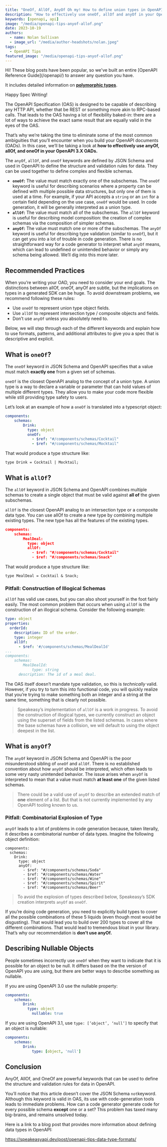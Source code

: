 ```yaml
---
title: "OneOf, AllOf, AnyOf Oh my! How to define union types in OpenAPI"
description: "How to effectively use oneOf, allOf and anyOf in your OpenAPI 3.X OADs."
keywords: [openapi, api]
image: "/media/openapi-tips-anyof-allof.png"
date: 2023-10-19
authors:
  - name: Nolan Sullivan
  - image_url: "/media/author-headshots/nolan.jpeg"
tags:
  - OpenAPI Tips
featured_image: "/media/openapi-tips-anyof-allof.png"
---
```




<Callout title="Announcing: OpenAPI Reference" >
Hi! These blog posts have been popular, so we've built an entire [OpenAPI Reference Guide](/openapi/) to answer any question you have. 

It includes detailed information on [**polymorphic types**](/openapi/schemas/objects/polymorphism).

Happy Spec Writing!
</Callout>

The OpenAPI Specification (OAS) is designed to be capable of describing any HTTP API, whether that be REST or something more akin to RPC-based calls.  That leads to the OAS having a lot of flexibility baked-in: there are a lot of ways to achieve the exact same result that are equally valid in the eyes of the OAS.

That’s why we’re taking the time to eliminate some of the most common ambiguities that you’ll encounter when you build your OpenAPI documents (OADs). In this case, we’ll be taking a look at **how to effectively use anyOf, allOf, and oneOf in your OpenAPI 3.X OADs.**

The `anyOf`, `allOf`, and `oneOf` keywords are defined by JSON Schema and used in OpenAPI to define the structure and validation rules for data. They can be used together to define complex and flexible schemas.

- **`oneOf`:** The value must match exactly one of the subschemas. The `oneOf` keyword is useful for describing scenarios where a property can be defined with multiple possible data structures, but only one of them is used at a time. For example, if your API accepts a `string` or an `int` for a certain field depending on the use case, `oneOf` would be used. In code generation, it will be generally interpreted as a union type.
- **`allOf`:** The value must match all of the subschemas. The `allOf` keyword is useful for describing model composition: the creation of complex schemas via the composition of simpler schemas.
- **`anyOf`:** The value must match one or more of the subschemas. The `anyOf` keyword is useful for describing type validation (similar to `oneOf`), but it can get you into a lot of trouble in code generation. There is no straightforward way for a code generator to interpret what `anyOf` means, which can lead to undefined or unintended behavior or simply any schema being allowed. We’ll dig into this more later.

## **Recommended Practices**

When you’re writing your OAD, you need to consider your end goals. The distinctions between allOf, oneOf, anyOf are subtle, but the implications on types in a generated SDK can be huge. To avoid downstream problems, we recommend following these rules:

- Use `oneOf` to represent union type object fields.
- Use `allOf` to represent intersection type / composite objects and fields.
- Don’t use `anyOf` unless you absolutely need to.

Below, we will step through each of the different keywords and explain how to use formats, patterns, and additional attributes to give you a spec that is descriptive and explicit.

## **What is `oneOf`?**

The `oneOf` keyword in JSON Schema and OpenAPI specifies that a value must match **exactly one** from a given set of schemas. 

`oneOf` is the closest OpenAPI analog to the concept of a union type. A union type is a way to declare a variable or parameter that can hold values of multiple different types. They allow you to make your code more flexible while still providing type safety to users.

Let’s look at an example of how a `oneOf` is translated into a typescript object:

```yaml
components:
	schemas:
		Drink:
		  type: object
		  oneOf:
		    - $ref: "#/components/schemas/Cocktail"
		    - $ref: "#/components/schemas/Mocktail"
```

That would produce a type structure like:

```tsx
type Drink = Cocktail | Mocktail;
```

## **What is `allOf`?**

The `allOf` keyword in JSON Schema and OpenAPI combines multiple schemas to create a single object that must be valid against **all of** the given subschemas. 

`allOf` is the closest OpenAPI analog to an intersection type or a composite data type. You can use allOf to create a new type by combining multiple existing types. The new type has all the features of the existing types.

```json
components:
	schemas:
		MealDeal:
		  type: object
		  allOf:
		    - $ref: "#/components/schemas/Cocktail"
		    - $ref: "#/components/schemas/Snack"
```

That would produce a type structure like:

```tsx
type MealDeal = Cocktail & Snack;
```

### Pitfall: Construction of Illogical Schemas

`allOf` has valid use cases, but you can also shoot yourself in the foot fairly easily.  The most common problem that occurs when using `allOf` is the construction of an illogical schema. Consider the following example:

```yaml
type: object
properties:
  orderId:
    description: ID of the order.
    type: integer
    allOf:
      - $ref: '#/components/schemas/MealDealId'
...
components:
	schemas:
		MealDealId:
			type: string
      description: The id of a meal deal.
```

The OAS itself doesn’t mandate type validation, so this is *technically* valid. However, if you try to turn this into functional code, you will quickly realize that you’re trying to make something both an integer and a string at the same time, something that is clearly not possible.


>Speakeasy’s implementation of `allOf` is a work in progress. To avoid the construction of illogical types, we currently construct an object using the superset of fields from the listed schemas. In cases where the base schemas have a collision, we will default to using the object deepest in the list.


## **What is `anyOf`?**

The `anyOf` keyword in JSON Schema and OpenAPI is the poor misunderstood sibling of `oneOf` and `allOf`. There is no established convention about how `anyOf` should be interpreted, which often leads to some very nasty unintended behavior. The issue arises when `anyOf` is interpreted to mean that a value must match **at least one** of the given listed schemas. 


>There could be a valid use of `anyOf` to describe an extended match of **one** element of a list. But that is not currently implemented by any OpenAPI tooling known to us. 


### Pitfall: Combinatorial Explosion of Type

`anyOf` leads to a lot of problems in code generation because, taken literally, it describes a combinatorial number of data types. Imagine the following object definition:

```tsx
components:
  schemas:
    Drink:
      type: object
      anyOf:
        - $ref: "#/components/schemas/Soda"
        - $ref: "#/components/schemas/Water"
        - $ref: "#/components/schemas/Wine"
        - $ref: "#/components/schemas/Spirit"
        - $ref: "#/components/schemas/Beer"
```


>To avoid the explosion of types described below, Speakeasy’s SDK creation interprets `anyOf` as `oneOf`.


If you’re doing code generation, you need to explicitly build types to cover all the possible combinations of these 5 liquids (even though most would be disgusting). That would lead you to build over 200 types to cover all the different combinations. That would lead to tremendous bloat in your library. That’s why our recommendation is **don’t use anyOf.**

## Describing Nullable Objects

People sometimes incorrectly use `oneOf` when they want to indicate that it is possible for an object to be null.  It differs based on the the version of OpenAPI you are using, but there are better ways to describe something as nullable.

If you are using OpenAPI 3.0 use the nullable property:

```yaml
components:
	schemas:
		Drink:
		  type: object
			nullable: true
```

If you are using OpenAPI 3.1, use `type: [’object’, ‘null’]` to specify that an object is nullable:

```yaml
components:
	schemas:
		Drink:
			type: [object, 'null']
```

## **Conclusion**

AnyOf, AllOf, and OneOf are powerful keywords that can be used to define the structure and validation rules for data in OpenAPI.

You’ll notice that this article doesn’t cover the JSON Schema `not`keyword. Although this keyword is valid in OAS, its use with code-generation tools leads to immediate problems. How can a code generator generate code for every possible schema **except** one or a set? This problem has taxed many big-brains, and remains unsolved today.

Here is a link to a blog post that provides more information about defining data types in OpenAPI:

https://speakeasyapi.dev/post/openapi-tips-data-type-formats/
